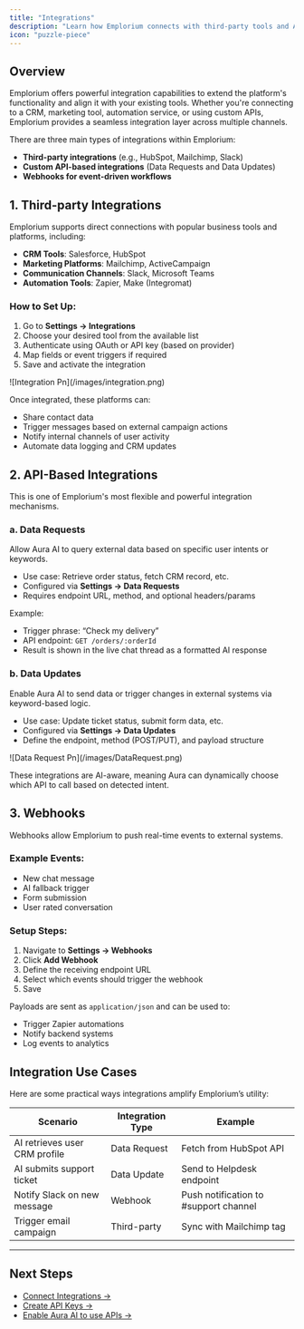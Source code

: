 ```yaml
---
title: "Integrations"
description: "Learn how Emplorium connects with third-party tools and APIs to help you streamline workflows, automate tasks, and access external data directly in your chat experience."
icon: "puzzle-piece"
---
```


## Overview

Emplorium offers powerful integration capabilities to extend the platform's functionality and align it with your existing tools. Whether you're connecting to a CRM, marketing tool, automation service, or using custom APIs, Emplorium provides a seamless integration layer across multiple channels.

There are three main types of integrations within Emplorium:

- **Third-party integrations** (e.g., HubSpot, Mailchimp, Slack)
- **Custom API-based integrations** (Data Requests and Data Updates)
- **Webhooks for event-driven workflows**

## 1. Third-party Integrations

Emplorium supports direct connections with popular business tools and platforms, including:

- **CRM Tools**: Salesforce, HubSpot
- **Marketing Platforms**: Mailchimp, ActiveCampaign
- **Communication Channels**: Slack, Microsoft Teams
- **Automation Tools**: Zapier, Make (Integromat)

### How to Set Up:

1. Go to **Settings → Integrations**
2. Choose your desired tool from the available list
3. Authenticate using OAuth or API key (based on provider)
4. Map fields or event triggers if required
5. Save and activate the integration

<Frame>
  ![Integration Pn](/images/integration.png)
</Frame>

Once integrated, these platforms can:

- Share contact data
- Trigger messages based on external campaign actions
- Notify internal channels of user activity
- Automate data logging and CRM updates

## 2. API-Based Integrations

This is one of Emplorium's most flexible and powerful integration mechanisms.

### a. **Data Requests**

Allow Aura AI to query external data based on specific user intents or keywords.

- Use case: Retrieve order status, fetch CRM record, etc.
- Configured via **Settings → Data Requests**
- Requires endpoint URL, method, and optional headers/params

Example:

- Trigger phrase: “Check my delivery”
- API endpoint: `GET /orders/:orderId`
- Result is shown in the live chat thread as a formatted AI response

### b. **Data Updates**

Enable Aura AI to send data or trigger changes in external systems via keyword-based logic.

- Use case: Update ticket status, submit form data, etc.
- Configured via **Settings → Data Updates**
- Define the endpoint, method (POST/PUT), and payload structure

<Frame>
  ![Data Request Pn](/images/DataRequest.png)
</Frame>

These integrations are AI-aware, meaning Aura can dynamically choose which API to call based on detected intent.

## 3. Webhooks

Webhooks allow Emplorium to push real-time events to external systems.

### Example Events:

- New chat message
- AI fallback trigger
- Form submission
- User rated conversation

### Setup Steps:

1. Navigate to **Settings → Webhooks**
2. Click **Add Webhook**
3. Define the receiving endpoint URL
4. Select which events should trigger the webhook
5. Save

Payloads are sent as `application/json` and can be used to:

- Trigger Zapier automations
- Notify backend systems
- Log events to analytics

## Integration Use Cases

Here are some practical ways integrations amplify Emplorium’s utility:

| Scenario                      | Integration Type | Example                               |
| ----------------------------- | ---------------- | ------------------------------------- |
| AI retrieves user CRM profile | Data Request     | Fetch from HubSpot API                |
| AI submits support ticket     | Data Update      | Send to Helpdesk endpoint             |
| Notify Slack on new message   | Webhook          | Push notification to #support channel |
| Trigger email campaign        | Third-party      | Sync with Mailchimp tag               |

---

## Next Steps

- [Connect Integrations →](/settings/integrations)
- [Create API Keys →](/settings/api-keys)
- [Enable Aura AI to use APIs →](/features/aura-ai-agent)